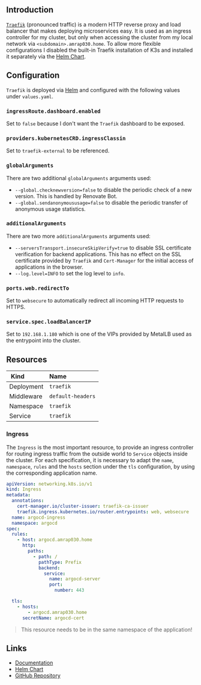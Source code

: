 ## Introduction

[`Traefik`](https://traefik.io/traefik/) (pronounced traffic) is a modern HTTP reverse proxy and load balancer that makes deploying microservices easy. It is used as an ingress controller for my cluster, but only when accessing the cluster from my local network via `<subdomain>.amrap030.home`. To allow more flexible configurations I disabled the built-in Traefik installation of K3s and installed it separately via the [Helm Chart](https://helm.traefik.io/traefik).

## Configuration

`Traefik` is deployed via [Helm](https://helm.sh) and configured with the following values under `values.yaml`.

### `ingressRoute.dashboard.enabled`

Set to `false` because I don't want the `Traefik` dashboard to be exposed.

### `providers.kubernetesCRD.ingressClassin`

Set to `traefik-external` to be referenced.

### `globalArguments`

There are two additional `globalArguments` arguments used:

- `--global.checknewversion=false` to disable the periodic check of a new version. This is handled by Renovate Bot.
- `--global.sendanonymoususage=false` to disable the periodic transfer of anonymous usage statistics.

### `additionalArguments`

There are two more `additionalArguments` arguments used:

- `--serversTransport.insecureSkipVerify=true` to disable SSL certificate verification for backend applications. This has no effect on the SSL certificate provided by `Traefik` and `Cert-Manager` for the initial access of applications in the browser.
- `--log.level=INFO` to set the log level to `info`.

### `ports.web.redirectTo`

Set to `websecure` to automatically redirect all incoming HTTP requests to HTTPS.

### `service.spec.loadBalancerIP`

Set to `192.168.1.180` which is one of the VIPs provided by MetalLB used as the entrypoint into the cluster.

## Resources

|  Kind      | Name              |
| :--------- | :---------------- |
| Deployment | `traefik`         |
| Middleware | `default-headers` |
| Namespace  | `traefik`         |
| Service    | `traefik`         |

### Ingress

The `Ingress` is the most important resource, to provide an ingress controller for routing ingress traffic from the outside world to `Service` objects inside the cluster. For each specification, it is necessary to adapt the `name`, `namespace`, `rules` and the `hosts` section under the `tls` configuration, by using the corresponding application name.

```yaml filename="ingress.yaml" copy
apiVersion: networking.k8s.io/v1
kind: Ingress
metadata:
  annotations:
    cert-manager.io/cluster-issuer: traefik-ca-issuer
    traefik.ingress.kubernetes.io/router.entrypoints: web, websecure
  name: argocd-ingress
  namespace: argocd
spec:
  rules:
    - host: argocd.amrap030.home
      http:
        paths:
          - path: /
            pathType: Prefix
            backend:
              service:
                name: argocd-server
                port:
                  number: 443

  tls:
    - hosts:
        - argocd.amrap030.home
      secretName: argocd-cert
```

> This resource needs to be in the same namespace of the application!

## Links

- [Documentation](https://doc.traefik.io/traefik/)
- [Helm Chart](https://github.com/traefik/traefik-helm-chart/)
- [GitHub Repository](https://github.com/traefik/traefik/)
